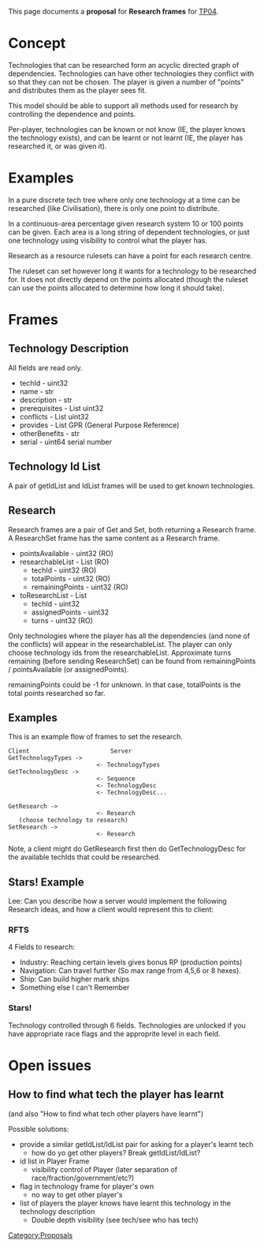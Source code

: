 This page documents a '''proposal''' for '''Research frames''' for [[TP04]].

= Concept =
Technologies that can be researched form an acyclic directed graph of dependencies. Technologies can have other technologies they conflict with so that they can not be chosen. The player is given a number of "points" and distributes them as the player sees fit.

This model should be able to support all methods used for research by controlling the dependence and points.

Per-player, technologies can be known or not know (IE, the player knows the technology exists), and can be learnt or not learnt (IE, the player has researched it, or was given it).

= Examples =
In a pure discrete tech tree where only one technology at a time can be researched (like Civilisation), there is only one point to distribute.

In a continuous-area percentage given research system 10 or 100 points can be given. Each area is a long string of dependent technologies, or just one technology using visibility to control what the player has.

Research as a resource rulesets can have a point for each research centre.

The ruleset can set however long it wants for a technology to be researched for. It does not directly depend on the points allocated (though the ruleset can use the points allocated to determine how long it should take).

= Frames =

== Technology Description ==
All fields are read only.

* techId - uint32
* name - str
* description - str
* prerequisites - List uint32
* conflicts - List uint32
* provides - List GPR (General Purpose Reference)
* otherBenefits - str
* serial - uint64 serial number

== Technology Id List ==
A pair of getIdList and IdList frames will be used to get known technologies.

== Research ==
Research frames are a pair of Get and Set, both returning a Research frame. A ResearchSet frame has the same content as a Research frame.

* pointsAvailable - uint32 (RO)
* researchableList - List (RO)
** techId - uint32 (RO)
** totalPoints - uint32 (RO)
** remainingPoints - uint32 (RO)
* toResearchList - List
** techId - uint32
** assignedPoints - uint32
** turns - uint32 (RO)

Only technologies where the player has all the dependencies (and none of the conflicts) will appear in the researchableList. The player can only choose technology ids from the researchableList. Approximate turns remaining (before sending ResearchSet) can be found from remainingPoints / pointsAvailable (or assignedPoints).

remainingPoints could be -1 for unknown. In that case, totalPoints is the total points researched so far.

== Examples ==

This is an example flow of frames to set the research.

<pre>
Client                       Server
GetTechnologyTypes ->
                         <- TechnologyTypes
GetTechnologyDesc ->
                         <- Sequence
                         <- TechnologyDesc
                         <- TechnologyDesc...

GetResearch ->
                         <- Research
   (choose technology to research)
SetResearch ->
                         <- Research
</pre>

Note, a client might do GetResearch first then do GetTechnologyDesc for the available techIds that could be researched.

== Stars! Example ==

Lee: Can you describe how a server would implement the following Research ideas, and how a client would represent this to client:

=== RFTS ===

4 Fields to research:
* Industry: Reaching certain levels gives bonus RP (production points)
* Navigation: Can travel further (So max range from 4,5,6 or 8 hexes).
* Ship: Can build higher mark ships
* Something else I can't Remember

=== Stars! ===

Technology controlled through 6 fields.  Technologies are unlocked if you have appropriate race flags and the approprite level in each field. 



= Open issues =
== How to find what tech the player has learnt ==
(and also "How to find what tech other players have learnt")

Possible solutions:
* provide a similar getIdList/IdList pair for asking for a player's learnt tech
** how do yo get other players? Break getIdList/IdList?
* id list in Player Frame
** visibility control of Player (later separation of race/fraction/government/etc?)
* flag in technology frame for player's own
** no way to get other player's
* list of players the player knows have learnt this technology in the technology description
** Double depth visibility (see tech/see who has tech)


[[Category:Proposals]]